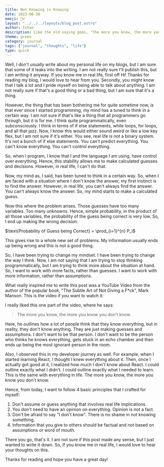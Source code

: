 ```yaml
---
title: Not Knowing is Knowing
date: 2023-06-30
emoji: 🤷‍♂️
layout: "../../../layouts/blog_post.astro"
author: Ishan 
description: Like the old saying goes, "The more you know, the more you know you don't know."
theme: green
category: journal
tags: ["journal", "thoughts", "life"]
type: quick
---
```


<Spotify url="Not-Knowing-is-Knowing-e27f30e" />

Well, I don't usually write about my personal life on my blogs, but I am sure that some of it leaks
into the writing. I am not really sure I'll publish this, but I am writing it anyway.
If you know me in real life, first off Hi! Thanks for reading my blog, I would love to hear from you.
Secondly, you might know that I talk a lot and I pride myself on being able to talk about anything.
I am not really sure if that's a good thing or a bad thing, but I am sure that it's a thing.

However, the thing that has been bothering me for quite sometime now, is that ever since
I started programming, my mind has a tuned to think in a certain way. I am not sure if that's
like a thing that all programmers go through, but it is for me.
I think quite programmatically, even subconsciously. I think in terms of if else statements,
while loops, for loops, and all that jazz.
Now, I know this would either sound weird or like a low key flex, but I am not sure if it's either.
You see, real life is not a binary system. It's not a bunch of if else statements.
You can't predict everything. You can't know everything. You can't control everything.

So, when I program, I know that I and the language I am using, have control over everything.
Hence, this stability allows me to make calculated guesses and decisions.
However, in real life, I can't do that.

Now, my mind as, I said, has been tuned to think in a certain way. So, when I am faced with a
situation where I don't know the answer, my first instinct is to find the answer.
However, in real life, you can't always find the answer. You can't always know the answer.
So, my mind starts to make a calculated guess.

Now this where the problem arises. Those guesses have too many variables. Too many unknowns.
Hence, simple probability, in the product of all those variables, the probability of the guess being
correct is very low. So, I end up making the wrong decision.

$\text{Probability of Guess being Correct} = \prod_{i=1}^{n} P_i$

This gives rise to a whole new set of problems.
My information usually ends up being wrong and this is not a good thing.

So, I have been trying to change my mindset. I have been trying to change the way I think.
Now, I am not saying that I am trying to stop thinking programmatically, but I am trying to
think more about the situation at hand.
So, I want to work with more facts, rather than guesses. I want to work with more information,
rather than assumptions.

What really inspired me to write this post was a YouTube Video from the author of the 
popular book, "The Subtle Art of Not Giving a F*ck", Mark Manson.
This is the video if you want to watch it:

<YouTube id="qJ8aRl1UNgw"/>

I really liked this one part of the video, where he says:

> The more you know, the more you know you don't know.

Here, he outlines how a lot of people think that they know everything, but in reality,
they don't know anything. They are just making guesses and assumptions.
I don't want to be that person. I don't want to be the person who thinks he knows everything,
gets stuck in an echo chamber and then ends up being the most ignorant person in the room.

Also, I observed this in my developer journey as well.
For example, when I started learning React, I thought I knew everything about it.
Then, once I actually got good at it, I realized how much I don't know about React.
I could outline exactly what I didn't. I could outline exactly what I needed to learn.
This is the same with everything in life. The more you know, the more you know you don't know.

Hence, from today, I want to follow 4 basic principles that I crafted for myself:

1. Don't assume or guess anything that involves real life implications.
2. You don't need to have an opinion on everything. Opinion is not a fact.
3. Don't be afraid to say "I don't know". There is no shame in not knowing something.
4. Information that you give to others should be factual and not based on assumptions or word of mouth.

There you go, that's it.
I am not sure if this post made any sense, but I just wanted to write it down.
So, if you know me in real life, I would love to hear your thoughts on this.

Thanks for reading and hope you have a great day!